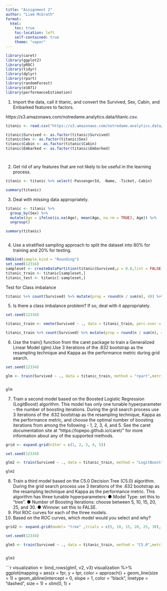---
title: "Assignment 2"
author: "Liam McGrath"
format:
  html:
    toc: true
    toc-location: left
    self-contained: true
    theme: "vapor"
---

```{r}
library(caret)
library(ggplot2)
library(pROC)
library(tidyr)
library(dplyr)
library(rpart)
library(randomForest)
library(e1071)
library(performanceEstimation)
```







1. Import the data, call it titanic, and convert the Survived, Sex, Cabin, and Embarked
features to factors.

https://s3.amazonaws.com/notredame.analytics.data/titanic.csv.


```{r}

titanic <- read.csv("https://s3.amazonaws.com/notredame.analytics.data/titanic.csv")

titanic$Survived <- as.factor(titanic$Survived)
titanic$Sex <- as.factor(titanic$Sex)
titanic$Cabin <- as.factor(titanic$Cabin)
titanic$Embarked <- as.factor(titanic$Embarked)




```



2. Get rid of any features that are not likely to be useful in the learning process.


```{r}
titanic <- titanic %>% select(-PassengerId, -Name, -Ticket,-Cabin)

summary(titanic)

```





3. Deal with missing data appropriately.


```{r}

titanic <- titanic %>%
  group_by(Sex) %>%
  mutate(Age = ifelse(is.na(Age), mean(Age, na.rm = TRUE), Age)) %>%
  ungroup()

summary(titanic)



```

4. Use a stratified sampling approach to split the dataset into 80% for training and 20% for testing.

```{r}
RNGkind(sample.kind = "Rounding")
set.seed(12334)
sampleset <- createDataPartition(titanic$Survived,p = 0.8,list = FALSE)
titanic_train <- titanic[sampleset,]
titanic_test <- titanic[-sampleset,]
```

Test for Class imbalance

```{r}
titanic %>% count(Survived) %>% mutate(prop = round(n / sum(n), 4)) %>% arrange(desc(n))

```



5. Is there a class imbalance problem? If so, deal with it appropriately.
```{r}
set.seed(12334)

titanic_train <- smote(Survived ~ ., data = titanic_train, perc.over = 1, perc.under = 2)

titanic_train %>% count(Survived) %>% mutate(prop = round(n / sum(n), 4)) %>% arrange(desc(n))

```




6. Use the train() function from the caret package to train a Generalized Linear Model (glm).Use 3 iterations of the .632 bootstrap as the resampling technique and Kappa as the performance
metric during grid search.



```{r}

set.seed(12334)

glm <- train(Survived ~ ., data = titanic_train, method = "rpart",metric = "Kappa", trControl = trainControl(method = "boot632", number = 3))


glm

```




7. Train a second model based on the Boosted Logistic Regression (LogitBoost) algorithm. This
model has only one tunable hyperparameter - the number of boosting iterations. During the grid
search process use 3 iterations of the .632 bootstrap as the resampling technique, Kappa as the
performance metric, and choose the optimal number of boosting iterations from among the
following - 1, 2, 3, 4, and 5. See the caret documentation site at “https://topepo.github.io/caret/”
for more information about any of the supported methods.


```{r}
grid <- expand.grid(nIter = c(1, 2, 3, 4, 5))

set.seed(12334)

glm2 <- train(Survived ~ ., data = titanic_train, method = "LogitBoost",metric = "Kappa", trControl = trainControl(method = "boot632", number = 3), tuneGrid = grid)

glm2

```





8. Train a third model based on the C5.0 Decision Tree (C5.0) algorithm. During the grid search
process use 3 iterations of the .632 bootstrap as the resampling technique and Kappa as the
performance metric. This algorithm has three tunable hyperparameters:
● Model Type: set this to “tree”.
● Number of Boosting Iterations: choose between 5, 10, 15, 20, 25, and 30.
● Winnow: set this to FALSE.
9. Plot ROC curves for each of the three models.
10. Based on the ROC curves, which model would you select and why?

```{r}

grid2 <- expand.grid(model= "tree" ,trials = c(5, 10, 15, 20, 25, 30), winnow = FALSE)

set.seed(12334)

glm3 <- train(Survived ~ ., data = titanic_train, method = "C5.0",metric = "Kappa", trControl = trainControl(method = "boot632", number = 3), tuneGrid = grid2)


glm3


```






















```{r}
visualization <- bind_rows(glm1, v2, v3)
visualization %>%
  ggplot(mapping  = aes(x = fpr, y = tpr, color = approach)) +
  geom_line(size = 1) +
  geom_abline(intercept = 0, slope = 1, color = "black", linetype = "dashed", size = 1) +
  xlim(0, 1) +
  





